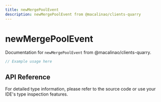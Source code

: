```yaml
---
title: newMergePoolEvent
description: newMergePoolEvent from @macalinao/clients-quarry
---
```


# newMergePoolEvent

Documentation for `newMergePoolEvent` from @macalinao/clients-quarry.

```typescript
// Example usage here
```

## API Reference

For detailed type information, please refer to the source code or use your IDE's type inspection features.
